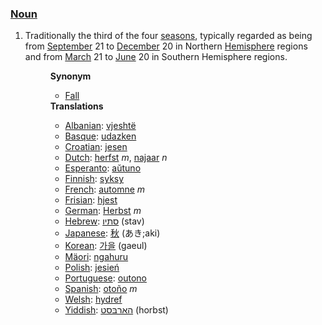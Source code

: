 ===[[Noun]]===
# Traditionally the third of the four [[season]]s, typically regarded as being from [[September]] 21 to [[December]] 20 in Northern [[Hemisphere]] regions and from [[March]] 21 to [[June]] 20 in Southern Hemisphere regions.
#:'''Synonym'''
#:*[[Fall]]
#:'''Translations'''
#:*[[Albanian]]: [[vjeshtë]]
#:*[[Basque]]: [[udazken]]
#:*[[Croatian]]: [[jesen]]
#:*[[Dutch]]: [[herfst]] ''m'', [[najaar]] ''n''
#:*[[Esperanto]]: [[aŭtuno]]
#:*[[Finnish]]: [[syksy]]
#:*[[French]]: [[automne]] ''m''
#:*[[Frisian]]: [[hjest]]
#:*[[German]]: [[Herbst]] ''m''
#:*[[Hebrew]]: [[סתיו]] (stav)
#:*[[Japanese]]: [[秋]] (あき;aki)
#:*[[Korean]]: [[가을]] (gaeul)
#:*[[Mäori]]: [[ngahuru]]
#:*[[Polish]]: [[jesień]]
#:*[[Portuguese]]: [[outono]]
#:*[[Spanish]]: [[otoño]] ''m''
#:*[[Welsh]]: [[hydref]]
#:*[[Yiddish]]: [[האַרבּסט]] (horbst)